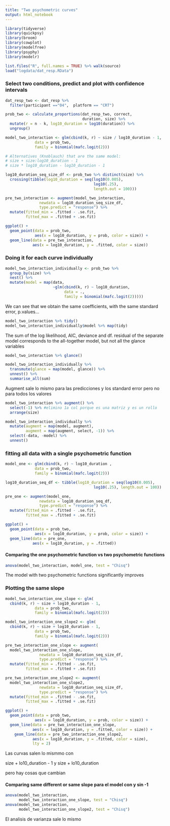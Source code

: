 ```yaml
---
title: "Two psychometric curves"
output: html_notebook
---
```


```r
library(tidyverse)
library(quickpsy)
library(broom)
library(cowplot)
library(modelfree)
library(psyphy)
library(modelr)

list.files("R", full.names = TRUE) %>% walk(source)
load("logdata/dat_resp.RData")

```

### Select two conditions, predict and plot with confidence intervals
```r
dat_resp_two <- dat_resp %>% 
  filter(participant =="04",  platform == "CRT")

prob_two <- calculate_proportions(dat_resp_two, correct, 
                                  duration, size) %>% 
  mutate(r = n - k, log10_duration = log10(duration)) %>% 
  ungroup()

model_two_interaction <- glm(cbind(k, r) ~ size / log10_duration - 1, 
             data = prob_two, 
             family = binomial(mafc.logit(2)))

# Alternatives (Knoblauch) that are the same model:   
# size + size:log10_duration - 1 
# size * log10_duration - log10_duration - 1

log10_duration_seq_size_df <- prob_two %>% distinct(size) %>% 
  crossing(tibble(log10_duration = seq(log10(0.005), 
                                       log10(.25), 
                                       length.out = 100)))

pre_two_interaction <- augment(model_two_interaction, 
               newdata = log10_duration_seq_size_df,
               type.predict = "response") %>% 
  mutate(fitted_min = .fitted - .se.fit, 
         fitted_max = .fitted + .se.fit)

ggplot() +
  geom_point(data = prob_two, 
             aes(x = log10_duration, y = prob, color = size)) +
  geom_line(data = pre_two_interaction, 
            aes(x = log10_duration, y = .fitted, color = size)) 
```

### Doing it for each curve individually
```r
model_two_interaction_individually <- prob_two %>% 
  group_by(size) %>% 
  nest() %>% 
  mutate(model = map(data, 
                     ~glm(cbind(k, r) ~ log10_duration, 
                          data = ., 
                          family = binomial(mafc.logit(2)))))
```

We can see that we obtain the same coefficients, with the same standard error, p.values...
```r
model_two_interaction %>% tidy()
model_two_interaction_individually$model %>% map(tidy)
```

The sum of the log likelihood, AIC, deviance and df. residual of the separate model corresponds to the all-together model, but not all the glance variables
```r
model_two_interaction %>% glance()

model_two_interaction_individually %>% 
  transmute(glance = map(model, glance)) %>% 
  unnest() %>% 
  summarise_all(sum)
```

Augment sale lo mismo para las predicciones y los standard error pero no para todos los valores 
```r
model_two_interaction %>% augment() %>% 
  select(-1) %>% #elimino 1a col porque es una matriz y es un rollo  
  arrange(size)

model_two_interaction_individually %>% 
  mutate(augment = map(model, augment), 
         augment = map(augment, select, -1)) %>% 
  select(-data, -model) %>% 
  unnest()
```

### fitting all data with a single psychometric function
```r
model_one <- glm(cbind(k, r) ~ log10_duration , 
             data = prob_two, 
             family = binomial(mafc.logit(2)))

log10_duration_seq_df <- tibble(log10_duration = seq(log10(0.005), 
                                       log10(.25), length.out = 100))

pre_one <- augment(model_one, 
               newdata = log10_duration_seq_df,
               type.predict = "response") %>% 
  mutate(fitted_min = .fitted - .se.fit, 
         fitted_max = .fitted + .se.fit)

ggplot() +
  geom_point(data = prob_two, 
             aes(x = log10_duration, y = prob, color = size)) +
  geom_line(data = pre_one, 
            aes(x = log10_duration, y = .fitted))
```

#### Comparing the one psychometric function vs two psychometric functions
```r
anova(model_two_interaction, model_one, test = "Chisq")
```
The model with two psychometric functions significantly improves

### Plotting the same slope 

```r
model_two_interaction_one_slope <- glm(
  cbind(k, r) ~ size + log10_duration - 1, 
             data = prob_two, 
             family = binomial(mafc.logit(2)))

model_two_interaction_one_slope2 <- glm(
  cbind(k, r) ~ size + log10_duration - 1, 
             data = prob_two, 
             family = binomial(mafc.logit(2)))

pre_two_interaction_one_slope <- augment(
  model_two_interaction_one_slope, 
               newdata = log10_duration_seq_size_df,
               type.predict = "response") %>% 
  mutate(fitted_min = .fitted - .se.fit, 
         fitted_max = .fitted + .se.fit)

pre_two_interaction_one_slope2 <- augment(
  model_two_interaction_one_slope2, 
               newdata = log10_duration_seq_size_df,
               type.predict = "response") %>% 
  mutate(fitted_min = .fitted - .se.fit, 
         fitted_max = .fitted + .se.fit)

ggplot() +
  geom_point(data = prob_two, 
             aes(x = log10_duration, y = prob, color = size)) +
  geom_line(data = pre_two_interaction_one_slope, 
            aes(x = log10_duration, y = .fitted, color = size)) +
    geom_line(data = pre_two_interaction_one_slope2, 
            aes(x = log10_duration, y = .fitted, color = size),
            lty = 2) 
```

Las curvas salen lo mismmo con 

size + lo10_duration - 1 y 
size + lo10_duration 

pero hay cosas que cambian 

#### Comparing same different or same slope para el model con y sin -1
```r
anova(model_two_interaction, 
      model_two_interaction_one_slope, test = "Chisq")
anova(model_two_interaction, 
      model_two_interaction_one_slope2, test = "Chisq")
```

El analisis de varianza sale lo mismo 
